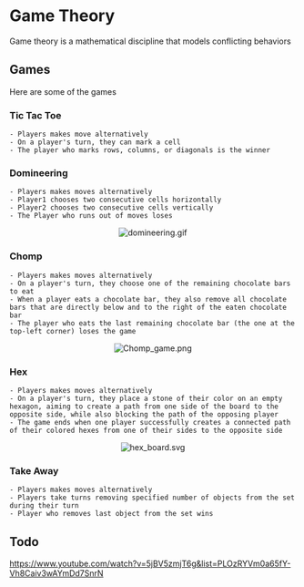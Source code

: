 # Game Theory

Game theory is a mathematical discipline that models conflicting behaviors

## Games 

Here are some of the games

### Tic Tac Toe
	- Players makes move alternatively
	- On a player's turn, they can mark a cell
	- The player who marks rows, columns, or diagonals is the winner


### Domineering 
	- Players makes moves alternatively
	- Player1 chooses two consecutive cells horizontally
	- Player2 chooses two consecutive cells vertically
	- The Player who runs out of moves loses

<center>
<img src="/img/domineering.gif" alt="domineering.gif" style={{ width: '250px', height: 'auto' }}/>
</center>


### Chomp 
	- Players makes moves alternatively
	- On a player's turn, they choose one of the remaining chocolate bars to eat
	- When a player eats a chocolate bar, they also remove all chocolate bars that are directly below and to the right of the eaten chocolate bar
	- The player who eats the last remaining chocolate bar (the one at the top-left corner) loses the game

<center>
<img src="/img/chomp_game.png" alt="Chomp_game.png" style={{ width: '300px', height: 'auto' }}/>
</center>

### Hex
	- Players makes moves alternatively
	- On a player's turn, they place a stone of their color on an empty hexagon, aiming to create a path from one side of the board to the opposite side, while also blocking the path of the opposing player
	- The game ends when one player successfully creates a connected path of their colored hexes from one of their sides to the opposite side


<center>
<img src="/img/hex_board.svg" alt="hex_board.svg" style={{ width: '350px', height: 'auto' }}/>
</center>


### Take Away 
	- Players makes moves alternatively
	- Players take turns removing specified number of objects from the set during their turn
	- Player who removes last object from the set wins


## Todo 
https://www.youtube.com/watch?v=5jBV5zmjT6g&list=PLOzRYVm0a65fY-Vh8Caiv3wAYmDd7SnrN

